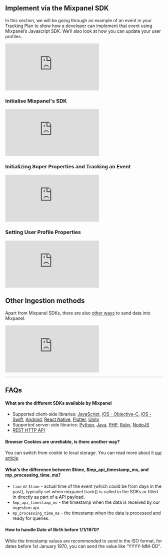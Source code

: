 ## Implement via the Mixpanel SDK

In this section, we will be going through an example of an event in your Tracking Plan to show how a developer can implement that event using Mixpanel’s Javascript SDK. We’ll also look at how you can update your user profiles.

<p style={{ position: 'relative', paddingBottom: '56.25%', height: 0, overflow: 'hidden' }}>
  <iframe src="https://www.loom.com/embed/659097217a0c41d189b67f47356d3831" frameborder="0" style={{ position: 'absolute', top: 0, left: 0, width: '100%', height: '100%' }} allowfullscreen></iframe>
</p>

### Initialise Mixpanel's SDK
<p style={{ position: 'relative', paddingBottom: '56.25%', height: 0, overflow: 'hidden' }}>
  <iframe src="https://www.loom.com/embed/e3df729308114aa4bbf14ee74f37c0f8" frameborder="0" style={{ position: 'absolute', top: 0, left: 0, width: '100%', height: '100%' }} allowfullscreen></iframe>
</p>

### Initializing Super Properties and Tracking an Event
<p style={{ position: 'relative', paddingBottom: '56.25%', height: 0, overflow: 'hidden' }}>
  <iframe src="https://www.loom.com/embed/d651d02c989542c390ba3df6739de941" frameborder="0" style={{ position: 'absolute', top: 0, left: 0, width: '100%', height: '100%' }} allowfullscreen></iframe>
</p>

### Setting User Profile Properties
<p style={{ position: 'relative', paddingBottom: '56.25%', height: 0, overflow: 'hidden' }}>
  <iframe src="https://www.loom.com/embed/c382d447568d4cca9db2da8fefba1176" frameborder="0" style={{ position: 'absolute', top: 0, left: 0, width: '100%', height: '100%' }} allowfullscreen></iframe>
</p>

## Other Ingestion methods

Apart from Mixpanel SDKs, there are also [other ways](https://docs-git-tutorials-for-cs-mixpanel.vercel.app/docs/getting-started/plan-your-implementation#already-collect-data-with-a-cdp-or-in-house-tools) to send data into Mixpanel.

<p style={{ position: 'relative', paddingBottom: '56.25%', height: 0, overflow: 'hidden' }}>
  <iframe src="https://www.loom.com/embed/089c6b39964745c9b208fd81336bc0bc" frameborder="0" style={{ position: 'absolute', top: 0, left: 0, width: '100%', height: '100%' }} allowfullscreen></iframe>
</p>

---

## FAQs

#### What are the different SDKs available by Mixpanel
- Supported client-side libraries: [JavaScript](https://developer.mixpanel.com/docs/javascript), [iOS - Objective-C](https://developer.mixpanel.com/docs/ios), [iOS - Swift](https://developer.mixpanel.com/docs/swift), [Android](https://developer.mixpanel.com/docs/android), [React Native](https://developer.mixpanel.com/docs/react-native), [Flutter](https://developer.mixpanel.com/docs/flutter), [Unity](https://developer.mixpanel.com/docs/unity)
- Supported server-side libraries: [Python](https://developer.mixpanel.com/docs/python), [Java](https://developer.mixpanel.com/docs/java), [PHP](https://developer.mixpanel.com/docs/php), [Ruby](https://developer.mixpanel.com/docs/ruby), [NodeJS](https://developer.mixpanel.com/docs/nodejs)
- [REST HTTP API](https://developer.mixpanel.com/reference/ingestion-api)

#### Browser Cookies are unreliable, is there another way?
You can switch from cookie to local storage. You can read more about it [our article](https://help.mixpanel.com/hc/en-us/articles/115004546863#switch-from-cookies-to-localstorage).

#### What’s the difference between $time, $mp_api_timestamp_ms, and mp_processing_time_ms?
- `time` or `$time` - actual time of the event (which could be from days in the past), typically set when mixpanel.track() is called in the SDKs or filled in directly as part of a API payload.
- `$mp_api_timestamp_ms` - the timestamp when the data is received by our ingestion api.
- `mp_processing_time_ms` - the timestamp when the data is processed and ready for queries.

#### How to handle Date of Birth before 1/1/1970?
While the timestamp values are recommended to send in the ISO format, for dates before 1st January 1970, you can send the value like “YYYY-MM-DD”.
